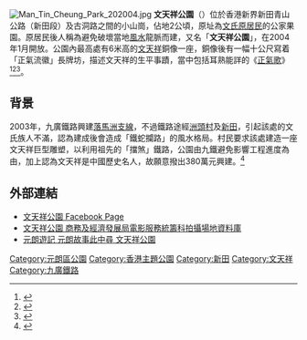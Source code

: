 {{DISPLAYTITLE:文天祥公園}}
[[File:Man_Tin_Cheung_Park_202004.jpg|thumb]]
'''文天祥公園'''（{{lang-en|Man Tin Cheung Park}}）位於香港新界新田青山公路（新田段）及古洞路之間的小山崗，佔地2公頃，原址為[[新田文氏|文氏原居民]]的公家果園。原居民後人稱為避免破壞當地[[風水|風水]]龍脈而建，又名「'''文天祥公園'''」，在2004年1月開放。公園內最高處有6米高的[[文天祥|文天祥]]銅像一座，銅像後有一幅十公尺寫着「正氣流徽」長牌坊，描述文天祥的生平事蹟，當中包括耳熟能詳的《[[正氣歌|正氣歌]]》<ref>{{Cite web|title=老婆饼之外，你未必认识的元朗|url=https://ent.ifeng.com/c/7oyjo2aGtCS|access-date=2021-05-23|work=ent.ifeng.com|archive-date=2021-05-23|archive-url=https://web.archive.org/web/20210523142656/https://ent.ifeng.com/c/7oyjo2aGtCS|dead-url=no}}</ref><ref>{{Cite web|title=香港自遊樂在18區 - 齊來18區|url=https://www.gohk.gov.hk/chi/welcome/yl_spots.html?spots=14|access-date=2021-05-23|work=www.gohk.gov.hk|archive-date=2021-05-23|archive-url=https://web.archive.org/web/20210523142612/https://www.gohk.gov.hk/chi/welcome/yl_spots.html?spots=14|dead-url=no}}</ref><ref>{{Cite web|title=好地方HK-文天祥公園|url=http://www.nicespotshk.com/items/ahNzfm5pY2VzcG90c2hvbmdrb25ncigLEgZzY2hlbWEiCnRlY2htYXhhcHAMCxIFaXRlbXMYgICAgIKB_AgM.html|access-date=2021-05-23|last=TechmaxApp|work=www.nicespotshk.com|archive-date=2020-01-19|archive-url=https://web.archive.org/web/20200119020602/http://www.nicespotshk.com/items/ahNzfm5pY2VzcG90c2hvbmdrb25ncigLEgZzY2hlbWEiCnRlY2htYXhhcHAMCxIFaXRlbXMYgICAgIKB_AgM.html|dead-url=no}}</ref>。

==背景==
2003年，九廣鐵路興建[[落馬洲支線|落馬洲支線]]，不過鐵路途經[[洲頭|洲頭村]]及[[新田_(香港)|新田]]，引起該處的文氏族人不滿，認為建成後會造成「鐵蛇攔路」的風水格局。村民要求該處建造一座文天祥巨型雕塑，以利用祖先的「擋煞」鐵路，公園由九鐵避免影響工程進度為由，加上認為文天祥是中國歷史名人，故願意撥出380萬元興建。<ref>{{cite news |title=基建工程「損風水」　屢賠巨款「化劫」 |url=http://www.takungpao.com.hk/hongkong/text/2018/0511/165123.html |accessdate=2020-04-26 |work=大公報 |date=2018-05-11 |archive-date=2018-05-15 |archive-url=https://web.archive.org/web/20180515054041/http://www.takungpao.com.hk/hongkong/text/2018/0511/165123.html |dead-url=no }}</ref>

==外部連結==
*[https://www.facebook.com/mantincheungpark 文天祥公園 Facebook Page] {{Wayback|url=https://www.facebook.com/mantincheungpark |date=20220613115746 }}
*[http://www.fso-createhk.gov.hk/tc/locations_search_details.php?File_No=01499&search_type=3/ 文天祥公園 商務及經濟發展局電影服務統籌科拍攝場地資料庫] {{Wayback|url=http://www.fso-createhk.gov.hk/tc/locations_search_details.php?File_No=01499&search_type=3%2F |date=20190823130946 }} 
*[https://web.archive.org/web/20150508111138/http://www.go2yl.com/food.asp?id=n05&lang=tra 元朗遊記 元朗故事此中尋 文天祥公園]

{{香港公園}}

[[Category:元朗區公園|Category:元朗區公園]]
[[Category:香港主題公園|Category:香港主題公園]]
[[Category:新田|Category:新田]]
[[Category:文天祥|Category:文天祥]]
[[Category:九廣鐵路|Category:九廣鐵路]]